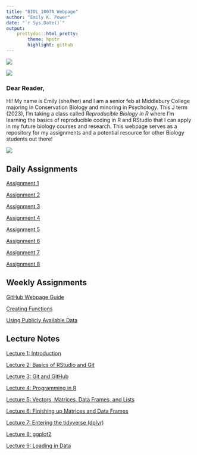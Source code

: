 ```yaml
---
title: "BIOL_1007A Webpage"
author: "Emily K. Power"
date: "`r Sys.Date()`"
output: 
    prettydoc::html_pretty:
        theme: hpstr
        highlight: github
---
```

![](Images/webpage_photo.jpg) 


![](Images/Page_Break_Graphic_D2460FF10315A.png)

### Dear Reader,  
  Hi! My name is Emily (she/her) and I am a senior feb at Middlebury College majoring in Conservation Biology and minoring in Psychology. This J term (2023), I'm taking a class called *Reproducible Biology in R* where I'm learning the basics of reproducible coding in R and RStudio that I can apply in my future biology courses and research. This webpage serves as a repository for my assignments and a potential resource for other Biology students out there!   


![](Images/Page_Break_Graphic_D2460FF10315A.png)


## Daily Assignments

[Assignment 1](Daily Assignments/Assignment_1.html)

[Assignment 2](Daily Assignments/Assignment_2.html)

[Assignment 3](Daily Assignments/Assignment_3.html)

[Assignment 4](Daily Assignments/Assignment_4.html)

[Assignment 5](Daily Assignments/Assignment_5.html)

[Assignment 6](Daily Assignments/Assignment_6.html)

[Assignment 7](Daily Assignments/Assignment_7.html)

[Assignment 8](Daily Assignments/Assignment_8.html)

## Weekly Assignments

[GitHub Webpage Guide](Weekly Assignments/Weekly_Assignment_1.html)

[Creating Functions](Weekly Assignments/Weekly_Assignment_2.html)

[Using Publicly Available Data](Weekly Assignments/Weekly_Assignment_3.html)

## Lecture Notes

[Lecture 1: Introduction](https://docs.google.com/document/d/1gbHUGECIPIO6MnY-c9FWCvZtydE56ikvY341kDyctP0/edit)

[Lecture 2: Basics of RStudio and Git](https://docs.google.com/document/d/1gbHUGECIPIO6MnY-c9FWCvZtydE56ikvY341kDyctP0/edit)

[Lecture 3: Git and GitHub](https://docs.google.com/document/d/1gbHUGECIPIO6MnY-c9FWCvZtydE56ikvY341kDyctP0/edit)

[Lecture 4: Programming in R](Lecture Notes/2023-01-12-Scripting-in-R.html)

[Lecture 5: Vectors, Matrices, Data Frames, and Lists](Lecture Notes/2023-01-17-Data-Structures.html)

[Lecture 6: Finishing up Matrices and Data Frames](Lecture Notes/2023-01-19-Matrices-DFs-Functions.html)

[Lecture 7: Entering the tidyverse (dplyr)](Lecture Notes/2023-01-23-dplyr.html)

[Lecture 8: ggplot2](Lecture Notes/2023-01-24-ggplot.html)

[Lecture 9: Loading in Data](Lecture Notes/2023-01-26-loading-data.html)